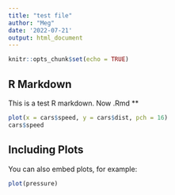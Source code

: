 ```yaml
---
title: "test file"
author: "Meg"
date: '2022-07-21'
output: html_document
---
```


```r
knitr::opts_chunk$set(echo = TRUE)
```

## R Markdown

This is a test R markdown. Now .Rmd **

```r
plot(x = cars$speed, y = cars$dist, pch = 16)
cars$speed
```

## Including Plots

You can also embed plots, for example:

```r
plot(pressure)
```

